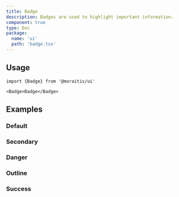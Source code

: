 ```yaml
---
title: Badge
description: Badges are used to highlight important information.
component: true
type: Doc
package:
  name: 'ui'
  path: 'badge.tsx'
---
```


<ComponentExample src="/components/examples/badge/demo.tsx">
  <BadgeDemo />
</ComponentExample>

## Usage

```tsx
import {Badge} from '@moraitis/ui'
```

```tsx
<Badge>Badge</Badge>
```

## Examples

### Default

<ComponentExample src="/components/examples/badge/demo.tsx">
  <BadgeDemo />
</ComponentExample>

### Secondary

<ComponentExample src="/components/examples/badge/secondary.tsx">
  <BadgeSecondary />
</ComponentExample>

### Danger

<ComponentExample src="/components/examples/badge/danger.tsx">
  <BadgeDanger />
</ComponentExample>

### Outline

<ComponentExample src="/components/examples/badge/outline.tsx">
  <BadgeOutline />
</ComponentExample>

### Success

<ComponentExample src="/components/examples/badge/success.tsx">
  <BadgeSuccess />
</ComponentExample>
